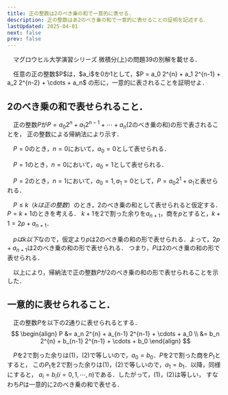 ```yaml
---
title: 正の整数は2のべき乗の和で一意的に表せる．
description: 正の整数はあ2のべき乗の和で一意的に表せることの証明を記述する．
lastUpdated: 2025-04-01
next: false
prev: false
---
```


　マグロウヒル大学演習シリーズ 微積分(上)の問題39の別解を載せる．

<Card title="問39">
　任意の正の整数$P$は，$a_i$を0か1として，$P = a_0 2^{n} + a_1 2^{n-1} + a_2 2^{n-2} + \cdots + a_n$
の形に，一意的に表されることを証明せよ．
</Card>

## 2のべき乗の和で表せられること．
　正の整数$P$が$P=a_0 2^{n} + a_1 2^{n-1} + \cdots + a_n$(2のべき乗の和)の形で表されることを，
正の整数による帰納法により示す．

　$P=0$のとき，$n=0$において，$a_0=0$として表せられる．

　$P=1$のとき，$n=0$において，$a_0=1$として表せられる．

　$P=2$のとき，$n=1$において，$a_0=1, a_1=0$として，$P = a_0 2^{1} + a_1$と表せられる．

　$P \leq k（kは正の整数）$のとき，2のべき乗の和として表せられると仮定する．$P=k+1$のときを考える．
$k+1$を2で割った余りを$a_{n+1}$，商を$p$とすると，$k+1=2p+a_{n+1}$．

　$pはk以下$なので，仮定より$p$は2のべき乗の和の形で表せられる．よって，$2p + a_{n+1}$は2のべき乗の和の形で表せられる．
つまり，$P$は2のべき乗の和の形で表せられる．

　以上により，帰納法で正の整数$P$が2のべき乗の和の形で表せられることを示した．

## 一意的に表せられること．
　正の整数$P$を以下の2通りに表せられるとする．
$$
\begin{align}
P &= a_n 2^{n} + a_{n-1} 2^{n-1} + \cdots + a_0 \\
  &= b_n 2^{n} + b_{n-1} 2^{n-1} + \cdots + b_0
\end{align}
$$

　$P$を2で割った余りは(1)，(2)で等しいので，$a_0 = b_0$．$P$を2で割った商を$P_1$とすると，
この$P_1$を2で割った余りは(1)，(2)で等しいので，$a_1 = b_1$．以降，同様にすると，
$a_i = b_i (i=0,1, \cdots, n)$である．したがって，(1)，(2)は等しい，
すなわち$P$は一意的に2のべき乗の和で表せる．


　